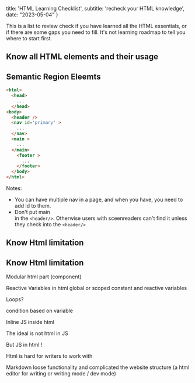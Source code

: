 
title: 'HTML Learning Checklist',
subtitle: 'recheck your HTML knowledge',
date: "2023-05-04"
}

This is a list to review check if you have learned all the HTML essentials, or if there are some gaps you need to fill. It's not learning roadmap to tell you where to start first. 

## Know all HTML elements and their usage




## Semantic Region Eleemts

```html
<html>
  <head> 
    ...
  </head>
<body>
  <header />
  <nav id='primary' >
    ...
  </nav>
  <main >
    ...
  </main>
    <footer >
      ...
    </footer>
  </body>
</html>
```

Notes: 

* You can have multiple nav in a page, and when you have, you need to add id to them.
* Don't put main <nav> in the `<header/>`. Otherwise users with sceenreaders can't find it unless they check into the `<header/>`

## Know Html limitation
## Know Html limitation

Modular html part (component)

Reactive Variables in html
global or scoped constant and reactive variables

Loops?

condition based on variable

Inline JS inside html

The ideal is not html in JS

But JS  in html !

Html is hard for writers to work with

Markdown loose functionality and complicated the website structure (a html editor for writing or writing mode / dev mode)